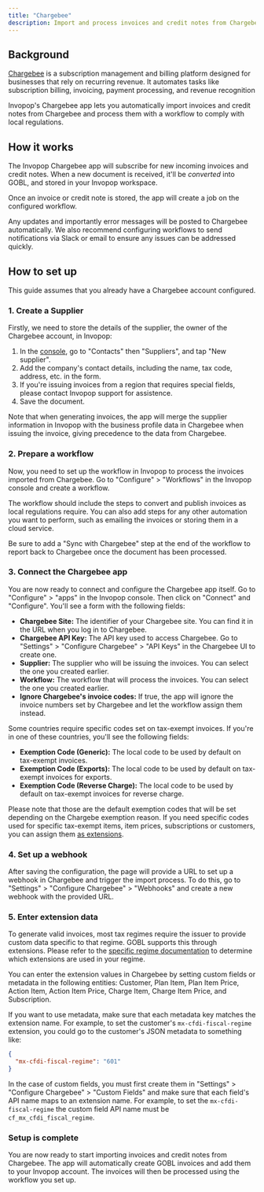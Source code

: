 ```yaml
---
title: "Chargebee"
description: Import and process invoices and credit notes from Chargebee
---
```


## Background

[Chargebee](https://www.chargebee.com/) is a subscription management and billing platform designed for businesses that rely on recurring revenue. It automates tasks like subscription billing, invoicing, payment processing, and revenue recognition

Invopop's Chargebee app lets you automatically import invoices and credit notes from Chargebee and process them with a workflow to comply with local regulations.

## How it works

The Invopop Chargebee app will subscribe for new incoming invoices and credit notes. When a new document is received, it'll be _converted_ into GOBL, and stored in your Invopop workspace.

Once an invoice or credit note is stored, the app will create a job on the configured workflow.

Any updates and importantly error messages will be posted to Chargebee automatically. We also recommend configuring workflows to send notifications via Slack or email to ensure any issues can be addressed quickly.

## How to set up

This guide assumes that you already have a Chargebee account configured.

### 1. Create a Supplier

Firstly, we need to store the details of the supplier, the owner of the Chargebee account, in Invopop:

1.  In the [console](https://console.invopop.com), go to "Contacts" then "Suppliers", and tap "New supplier".
2.  Add the company's contact details, including the name, tax code, address, etc. in the form.
3.  If you're issuing invoices from a region that requires special fields, please contact Invopop support for assistence.
4.  Save the document.

Note that when generating invoices, the app will merge the supplier information in Invopop with the business profile data in Chargebee when issuing the invoice, giving precedence to the data from Chargebee.

### 2. Prepare a workflow

Now, you need to set up the workflow in Invopop to process the invoices imported from Chargebee. Go to "Configure" > "Workflows" in the Invopop console and create a workflow.

The workflow should include the steps to convert and publish invoices as local regulations require. You can also add steps for any other automation you want to perform, such as emailing the invoices or storing them in a cloud service.

Be sure to add a "Sync with Chargebee" step at the end of the workflow to report back to Chargebee once the document has been processed.

### 3. Connect the Chargebee app

You are now ready to connect and configure the Chargebee app itself. Go to "Configure" > "apps" in the Invopop console. Then click on "Connect" and "Configure". You'll see a form with the following fields:

- **Chargebee Site:** The identifier of your Chargebee site. You can find it in the URL when you log in to Chargebee.
- **Chargebee API Key:** The API key used to access Chargebee. Go to "Settings" > "Configure Chargebee" > "API Keys" in the Chargebee UI to create one.
- **Supplier:** The supplier who will be issuing the invoices. You can select the one you created earlier.
- **Workflow:** The workflow that will process the invoices. You can select the one you created earlier.
- **Ignore Chargebee's invoice codes:** If true, the app will ignore the invoice numbers set by Chargebee and let the workflow assign them instead.

Some countries require specific codes set on tax-exempt invoices. If you're in one of these countries, you'll see the following fields:

- **Exemption Code (Generic):** The local code to be used by default on tax-exempt invoices.
- **Exemption Code (Exports):** The local code to be used by default on tax-exempt invoices for exports.
- **Exemption Code (Reverse Charge):** The local code to be used by default on tax-exempt invoices for reverse charge.

Please note that those are the default exemption codes that will be set depending on the Chargebe exemption reason. If you need specific codes used for specific tax-exempt items, item prices, subscriptions or customers, you can assign them [as extensions](#5-enter-extension-data).

### 4. Set up a webhook

After saving the configuration, the page will provide a URL to set up a webhook in Chargebee and trigger the import process. To do this, go to "Settings" > "Configure Chargebee" > "Webhooks" and create a new webhook with the provided URL.

### 5. Enter extension data

To generate valid invoices, most tax regimes require the issuer to provide custom data specific to that regime. GOBL supports this through extensions. Please refer to the [specific regime documentation](https://github.com/invopop/gobl/tree/main/regimes) to determine which extensions are used in your regime.

You can enter the extension values in Chargebee by setting custom fields or metadata in the following entities: Customer, Plan Item, Plan Item Price, Action Item, Action Item Price, Charge Item, Charge Item Price, and Subscription.

If you want to use metadata, make sure that each metadata key matches the extension name. For example, to set the customer's `mx-cfdi-fiscal-regime` extension, you could go to the customer's JSON metadata to something like:

```json
{
  "mx-cfdi-fiscal-regime": "601"
}
```

In the case of custom fields, you must first create them in "Settings" > "Configure Chargebee" > "Custom Fields" and make sure that each field's API name maps to an extension name. For example, to set the `mx-cfdi-fiscal-regime` the custom field API name must be `cf_mx_cfdi_fiscal_regime`.

### Setup is complete

You are now ready to start importing invoices and credit notes from Chargebee. The app will automatically create GOBL invoices and add them to your Invopop account. The invoices will then be processed using the workflow you set up.
